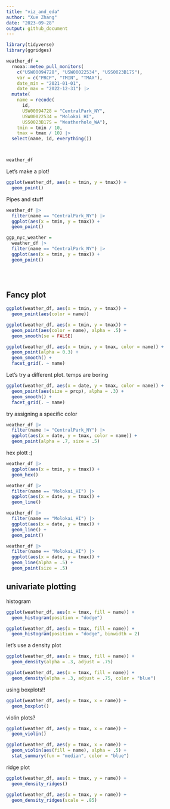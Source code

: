 ```yaml
---
title: "viz_and_eda"
author: "Xue Zhang"
date: "2023-09-28"
output: github_document
---
```


```r
library(tidyverse)
library(ggridges)
```




```r
weather_df = 
  rnoaa::meteo_pull_monitors(
    c("USW00094728", "USW00022534", "USS0023B17S"),
    var = c("PRCP", "TMIN", "TMAX"),
    date_min = "2021-01-01",
    date_max = "2022-12-31") |>
  mutate(
    name = recode(
      id,
      USW00094728 = "CentralPark_NY",
      USW00022534 = "Molokai_HI",
      USS0023B17S = "Weatherhole_WA"),
    tmin = tmin / 10,
    tmax = tmax / 10) |>
  select(name, id, everything())



weather_df
```

Let's make a plot!

```r
ggplot(weather_df, aes(x = tmin, y = tmax)) +
  geom_point()
```


Pipes and stuff


```r

weather_df |>
  filter(name == "CentralPark_NY") |>
  ggplot(aes(x = tmin, y = tmax)) +
  geom_point()
```

```r
ggp_nyc_weather =
  weather_df |>
  filter(name == "CentralPark_NY") |>
  ggplot(aes(x = tmin, y = tmax)) +
  geom_point()

  
  
```


## Fancy plot

```r
ggplot(weather_df, aes(x = tmin, y = tmax)) +
  geom_point(aes(color = name))
```



```r
ggplot(weather_df, aes(x = tmin, y = tmax)) +
  geom_point(aes(color = name), alpha = .5) +
  geom_smooth(se = FALSE)
```



```r
ggplot(weather_df, aes(x = tmin, y = tmax, color = name)) +
  geom_point(alpha = 0.3) +
  geom_smooth() +
  facet_grid(. ~ name)
```

Let's try a different plot. temps are boring


```r
ggplot(weather_df, aes(x = date, y = tmax, color = name)) +
  geom_point(aes(size = prcp), alpha = .3) +
  geom_smooth() +
  facet_grid(. ~ name)
```

try assigning a specific color

```r
weather_df |>
  filter(name != "CentralPark_NY") |>
  ggplot(aes(x = date, y = tmax, color = name)) +
  geom_point(alpha = .7, size = .5)
```

hex plott :)

```r
weather_df |>
  ggplot(aes(x = tmin, y = tmax)) +
  geom_hex()
```


```r
weather_df |>
  filter(name == "Molokai_HI") |>
  ggplot(aes(x = date, y = tmax)) +
  geom_line() 
```


```r
weather_df |>
  filter(name == "Molokai_HI") |>
  ggplot(aes(x = date, y = tmax)) +
  geom_line() +
  geom_point()
```


```r
weather_df |>
  filter(name == "Molokai_HI") |>
  ggplot(aes(x = date, y = tmax)) +
  geom_line(alpha = .5) +
  geom_point(size = .5)
```

## univariate plotting

histogram

```r
ggplot(weather_df, aes(x = tmax, fill = name)) +
  geom_histogram(position = "dodge")
```


```r
ggplot(weather_df, aes(x = tmax, fill = name)) +
  geom_histogram(position = "dodge", binwidth = 2)
```

let's use a density plot


```r
ggplot(weather_df, aes(x = tmax, fill = name)) +
  geom_density(alpha = .3, adjust = .75)
```


```r
ggplot(weather_df, aes(x = tmax, fill = name)) +
  geom_density(alpha = .3, adjust = .75, color = "blue")
```

using boxplots!!


```r
ggplot(weather_df, aes(y = tmax, x = name)) +
  geom_boxplot()

```

violin plots?



```r
ggplot(weather_df, aes(y = tmax, x = name)) +
  geom_violin()

```

```r
ggplot(weather_df, aes(y = tmax, x = name)) +
  geom_violin(aes(fill = name), alpha = .5) +
  stat_summary(fun = "median", color = "blue")

```

ridge plot



```r
ggplot(weather_df, aes(x = tmax, y = name)) +
  geom_density_ridges()
```


```r
ggplot(weather_df, aes(x = tmax, y = name)) +
  geom_density_ridges(scale = .85)
```